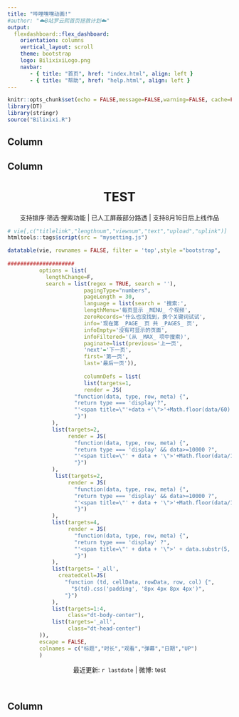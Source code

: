 ```yaml
---
title: "哔哩嘿嘿动画!"
#author: "☁️B站罗云熙首页拯救计划☁️"
output: 
  flexdashboard::flex_dashboard:
    orientation: columns
    vertical_layout: scroll
    theme: bootstrap
    logo: BilixixiLogo.png
    navbar:
       - { title: "首页", href: "index.html", align: left }
       - { title: "帮助", href: "help.html", align: left }
---
```


```r
knitr::opts_chunk$set(echo = FALSE,message=FALSE,warning=FALSE, cache=FALSE)
library(DT)
library(stringr)
source("Bilixixi.R")

```


Column {data-width=200}
-----------------------------------------------------------------------



Column {data-width=650}
-----------------------------------------------------------------------


<center>

<h1> TEST</h4>

支持排序·筛选·搜索功能 | 已人工屏蔽部分路透 | 支持8月16日后上线作品

</center>


```r
# vie[,c("titlelink","lengthnum","viewnum","text","upload","uplink")]
htmltools::tags$script(src = "mysetting.js")

datatable(vie, rownames = FALSE, filter = 'top',style ="bootstrap",
          
#####################
          options = list(
            lengthChange=F,
            search = list(regex = TRUE, search = ''),
                        pagingType="numbers",
                        pageLength = 30,
                        language = list(search = '搜索:',
                        lengthMenu='每页显示 _MENU_ 个视频',
                        zeroRecords='什么也没找到，换个关键词试试',
                        info='现在第 _PAGE_ 页 共 _PAGES_ 页',
                        infoEmpty='没有可显示的页面',
                        infoFiltered='(从 _MAX_ 项中搜索)',
                        paginate=list(previous='上一页',
                        'next'='下一页',
                        first='第一页',
                        last='最后一页')),
                        
                        columnDefs = list(
                        list(targets=1,
                        render = JS(
                     "function(data, type, row, meta) {",
                     "return type === 'display'?",
                     "'<span title=\"'+data +'\">'+Math.floor(data/60) + '分'+Math.floor(data%60)+'秒</span>' : data;",
                     "}")
              ),
              list(targets=2,
                   render = JS(
                     "function(data, type, row, meta) {",
                     "return type === 'display' && data>=10000 ?",
                     "'<span title=\"' + data + '\">'+Math.floor(data/1000)/10+'万</span>' : data;",
                     "}")
              ),
               list(targets=2,
                   render = JS(
                     "function(data, type, row, meta) {",
                     "return type === 'display' && data>=10000 ?",
                     "'<span title=\"' + data + '\">'+Math.floor(data/1000)/10+'万</span>' : data;",
                     "}")
              ),
              list(targets=4,
                   render = JS(
                     "function(data, type, row, meta) {",
                     "return type === 'display' ?",
                     "'<span title=\"' + data + '\">' + data.substr(5, 12) + '</span>' : data;",
                     "}")
              ),
              list(targets= '_all',
                createdCell=JS(
                  "function (td, cellData, rowData, row, col) {",
                    "$(td).css('padding', '8px 4px 8px 4px')",
                  "}")
              ),
              list(targets=1:4,
                   class="dt-body-center"),
              list(targets='_all',
                   class="dt-head-center")
          )),
          escape = FALSE,
          colnames = c("标题","时长","观看","弹幕","日期","UP")
          )

```

<center>
最近更新: `r lastdate` | 微博: test
</center>

</br>

Column {data-width=200}
-----------------------------------------------------------------------

